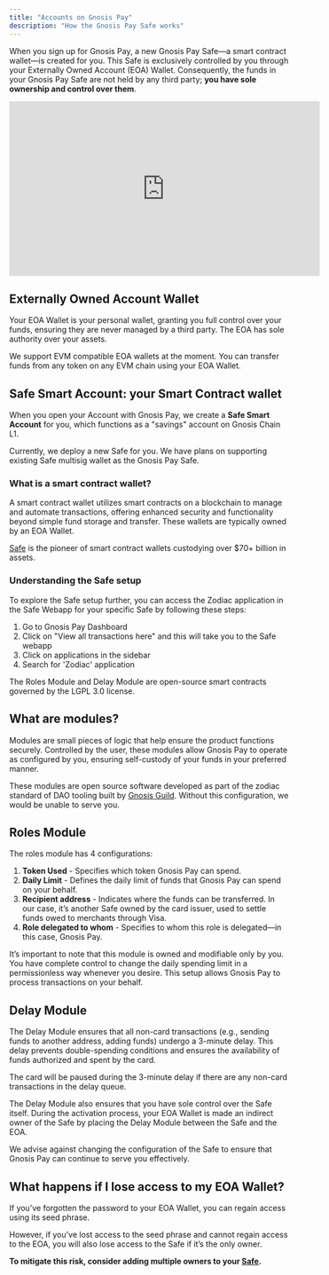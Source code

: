 ```yaml
---
title: "Accounts on Gnosis Pay"
description: "How the Gnosis Pay Safe works"
---
```


When you sign up for Gnosis Pay, a new Gnosis Pay Safe—a smart contract wallet—is created for you. 
This Safe is exclusively controlled by you through your Externally Owned Account (EOA) Wallet. 
Consequently, the funds in your Gnosis Pay Safe are not held by any third party; **you have sole ownership and control over them**.

<Frame>
<iframe width="560" height="315" src="https://www.youtube.com/embed/_-FoBiwBJTA?si=-6VlRlqqdYuJhW4j" title="YouTube video player" frameborder="0" allow="accelerometer; autoplay; clipboard-write; encrypted-media; gyroscope; picture-in-picture; web-share" referrerpolicy="strict-origin-when-cross-origin" allowfullscreen></iframe>
</Frame>

## Externally Owned Account Wallet 

Your EOA Wallet is your personal wallet, granting you full control over your funds, ensuring they are never managed by a third party. 
The EOA has sole authority over your assets.

We support EVM compatible EOA wallets at the moment. 
You can transfer funds from any token on any EVM chain using your EOA Wallet.

## Safe Smart Account: your Smart Contract wallet

When you open your Account with Gnosis Pay, we create a **Safe Smart Account** for you, 
which functions as a "savings" account on Gnosis Chain L1. 

Currently, we deploy a new Safe for you. We have plans on supporting existing 
Safe multisig wallet as the Gnosis Pay Safe.

 
### What is a smart contract wallet? 

A smart contract wallet utilizes smart contracts on a blockchain to manage and automate transactions, 
offering enhanced security and functionality beyond simple fund storage and transfer. 
These wallets are typically owned by an EOA Wallet.

[Safe](https://safe.global/) is the pioneer of smart contract wallets custodying over $70+ billion in assets.

### Understanding the Safe setup 

To explore the Safe setup further, you can access the Zodiac application in the Safe Webapp for your specific Safe by following these steps:

1. Go to Gnosis Pay Dashboard
2. Click on "View all transactions here" and this will take you to the Safe webapp
3. Click on applications in the sidebar
4. Search for 'Zodiac' application

The Roles Module and Delay Module are open-source smart contracts governed by the LGPL 3.0 license.

## What are modules? 

Modules are small pieces of logic that help ensure the product functions securely. 
Controlled by the user, these modules allow Gnosis Pay to operate as configured by you, 
ensuring self-custody of your funds in your preferred manner.

These modules are open source software developed as part of the zodiac standard of DAO tooling built by [Gnosis Guild](https://www.gnosisguild.org/).
Without this configuration, we would be unable to serve you.
 
## Roles Module

The roles module has 4 configurations: 

1. **Token Used** - Specifies which token Gnosis Pay can spend. 
2. **Daily Limit** - Defines the daily limit of funds that Gnosis Pay can spend on your behalf.
3. **Recipient address** - Indicates where the funds can be transferred. In our case, it’s another Safe owned by the card issuer, used to settle funds owed to merchants through Visa. 
4. **Role delegated to whom** - Specifies to whom this role is delegated—in this case, Gnosis Pay. 

It’s important to note that this module is owned and modifiable only by you. You have complete control to change the daily spending limit in a permissionless way whenever you desire. This setup allows Gnosis Pay to process transactions on your behalf.

## Delay Module

The Delay Module ensures that all non-card transactions (e.g., sending funds to another address, adding funds) undergo a 3-minute delay. 
This delay prevents double-spending conditions and ensures the availability of funds authorized and spent by the card.

<Warning>
The card will be paused during the 3-minute delay if there are any non-card transactions in the delay queue.
</Warning>

The Delay Module also ensures that you have sole control over the Safe itself. 
During the activation process, your EOA Wallet is made an indirect owner of the Safe by placing the Delay Module between the Safe and the EOA.

We advise against changing the configuration of the Safe to ensure that Gnosis Pay can continue to serve you effectively.

## What happens if I lose access to my EOA Wallet?

If you’ve forgotten the password to your EOA Wallet, you can regain access using its seed phrase.

<Warning>
However, if you’ve lost access to the seed phrase and cannot regain access to the EOA, you will also lose access to the Safe if it’s the only owner.
</Warning>

**To mitigate this risk, consider adding multiple owners to your [Safe](https://safe.global/).**

